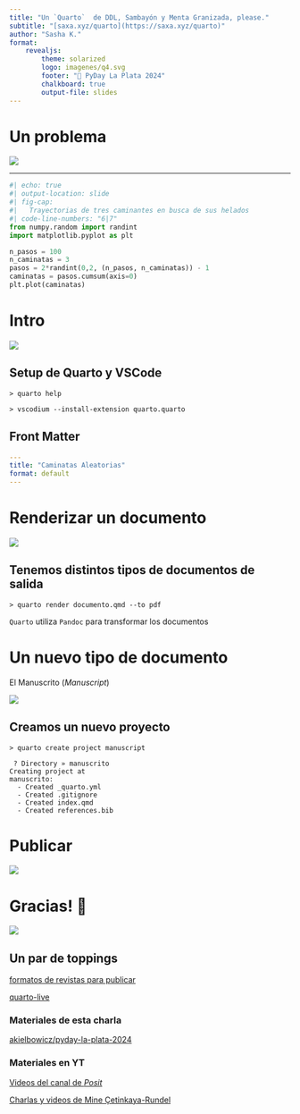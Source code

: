 ```yaml
---
title: "Un `Quarto`  de DDL, Sambayón y Menta Granizada, please."
subtitle: "[saxa.xyz/quarto](https://saxa.xyz/quarto)"
author: "Sasha K."
format: 
    revealjs:
        theme: solarized 
        logo: imagenes/q4.svg
        footer: "🐍 PyDay La Plata 2024"
        chalkboard: true
        output-file: slides
---
```



# Un problema

![](./imagenes/q0.svg){fig-align="left"}

---

```python
#| echo: true
#| output-location: slide
#| fig-cap: 
#|   Trayectorias de tres caminantes en busca de sus helados
#| code-line-numbers: "6|7"
from numpy.random import randint
import matplotlib.pyplot as plt

n_pasos = 100
n_caminatas = 3
pasos = 2*randint(0,2, (n_pasos, n_caminatas)) - 1
caminatas = pasos.cumsum(axis=0)
plt.plot(caminatas)
```

# Intro

![](./imagenes/q1.svg){fig-align="center"}

## Setup de Quarto y VSCode

```.shell
> quarto help
```
::: {.fragment}
```.shell
> vscodium --install-extension quarto.quarto
```
:::

## Front Matter

```.yaml
---
title: "Caminatas Aleatorias"
format: default
---
```

# Renderizar un documento

![](./imagenes/q2.svg){fig-align="center"}

## Tenemos distintos tipos de documentos de salida

```.shell
> quarto render documento.qmd --to pdf
```

::: {.callout-note .fragment}
`Quarto` utiliza `Pandoc` para transformar los documentos 
:::

# Un nuevo tipo de documento 

:::{.fragment}
El Manuscrito (*Manuscript*)
:::

![](./imagenes/q3.svg){fig-align="center"}


## Creamos un nuevo proyecto

```.shell
> quarto create project manuscript
```
```.shell
 ? Directory » manuscrito
Creating project at 
manuscrito:
  - Created _quarto.yml
  - Created .gitignore
  - Created index.qmd
  - Created references.bib
```

# Publicar 

![](./imagenes/q4.svg){fig-align="right"}

# Gracias! 🍧

[![](imagenes/quarto.png)](https://quarto.org/)

## Un par de toppings

[formatos de revistas para publicar](https://quarto.org/docs/extensions/listing-journals.html)

[quarto-live](https://r-wasm.github.io/quarto-live/)

### Materiales de esta charla

[akielbowicz/pyday-la-plata-2024](https://github.com/akielbowicz/pyday-la-plata-2024)

### Materiales en YT <i class="fa fa-youtube-play"></i>

[Videos del canal de *Posit*](https://www.youtube.com/playlist?list=PL9HYL-VRX0oQI8fVioFxMTBrViFnRX_Df)

[Charlas y videos de Mine Çetinkaya-Rundel](https://www.youtube.com/results?search_query=quarto+mine+rundel)

